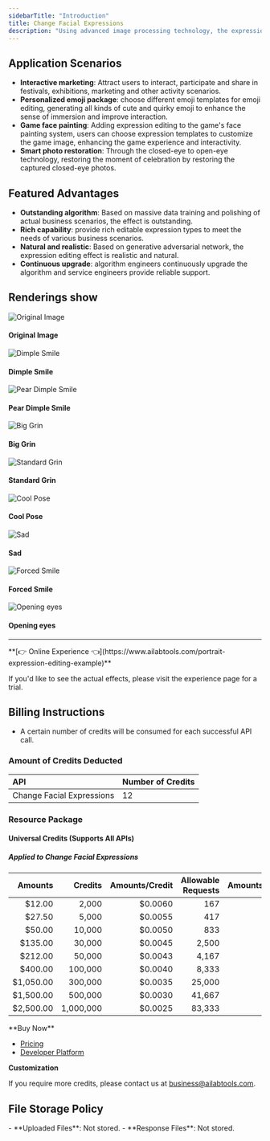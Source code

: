 ```yaml
---
sidebarTitle: "Introduction"
title: Change Facial Expressions
description: "Using advanced image processing technology, the expressions of human faces in the images are edited, including smile with teeth, beak, unhappy, shut up smile, open eyes, etc."
---
```


## Application Scenarios

- **Interactive marketing**: Attract users to interact, participate and share in festivals, exhibitions, marketing and other activity scenarios.
- **Personalized emoji package**: choose different emoji templates for emoji editing, generating all kinds of cute and quirky emoji to enhance the sense of immersion and improve interaction.
- **Game face painting**: Adding expression editing to the game's face painting system, users can choose expression templates to customize the game image, enhancing the game experience and interactivity.
- **Smart photo restoration**: Through the closed-eye to open-eye technology, restoring the moment of celebration by restoring the captured closed-eye photos.

## Featured Advantages

- **Outstanding algorithm**: Based on massive data training and polishing of actual business scenarios, the effect is outstanding.
- **Rich capability**: provide rich editable expression types to meet the needs of various business scenarios.
- **Natural and realistic**: Based on generative adversarial network, the expression editing effect is realistic and natural.
- **Continuous upgrade**: algorithm engineers continuously upgrade the algorithm and service engineers provide reliable support.

## Renderings show

<div class="cm-border-2-solid-218221225100 cm-border-radius-8 cm-text-align-center">
  <div class="cm-grid-template-columns-3 cm-grid-gap-8 cm-padding-8 cm-border-bottom-2-solid-218221225100">
    <div class="cm-grid-column-2-span-1">
      <img class="cm-w cm-border-radius-8" src="https://ai-resource.ailabtools.com/change-facial-expressions/doc/OriginalImage-1.webp" alt="Original Image" />
      <h4 class="cm-margin cm-word-break-break-all">Original Image</h4>
    </div>
  </div>
  <div class="cm-grid-template-columns-4 cm-grid-gap-8 cm-padding-8">
    <div>
      <img class="cm-w cm-border-radius-8" src="https://ai-resource.ailabtools.com/change-facial-expressions/doc/ResultImage-1-10-1.webp" alt="Dimple Smile" />
      <h4 class="cm-margin cm-word-break-break-all">Dimple Smile</h4>
    </div>
    <div>
      <img class="cm-w cm-border-radius-8" src="https://ai-resource.ailabtools.com/change-facial-expressions/doc/ResultImage-1-11-1.webp" alt="Pear Dimple Smile" />
      <h4 class="cm-margin cm-word-break-break-all">Pear Dimple Smile</h4>
    </div>
    <div>
      <img class="cm-w cm-border-radius-8" src="https://ai-resource.ailabtools.com/change-facial-expressions/doc/ResultImage-1-12-1.webp" alt="Big Grin" />
      <h4 class="cm-margin cm-word-break-break-all">Big Grin</h4>
    </div>
    <div>
      <img class="cm-w cm-border-radius-8" src="https://ai-resource.ailabtools.com/change-facial-expressions/doc/ResultImage-1-13-1.webp" alt="Standard Grin" />
      <h4 class="cm-margin cm-word-break-break-all">Standard Grin</h4>
    </div>
    <div>
      <img class="cm-w cm-border-radius-8" src="https://ai-resource.ailabtools.com/change-facial-expressions/doc/ResultImage-1-14-1.webp" alt="Cool Pose" />
      <h4 class="cm-margin cm-word-break-break-all">Cool Pose</h4>
    </div>
    <div>
      <img class="cm-w cm-border-radius-8" src="https://ai-resource.ailabtools.com/change-facial-expressions/doc/ResultImage-1-15-1.webp" alt="Sad" />
      <h4 class="cm-margin cm-word-break-break-all">Sad</h4>
    </div>
    <div>
      <img class="cm-w cm-border-radius-8" src="https://ai-resource.ailabtools.com/change-facial-expressions/doc/ResultImage-1-16-1.webp" alt="Forced Smile" />
      <h4 class="cm-margin cm-word-break-break-all">Forced Smile</h4>
    </div>
    <div>
      <img class="cm-w cm-border-radius-8" src="https://ai-resource.ailabtools.com/change-facial-expressions/doc/ResultImage-1-100-1.webp" alt="Opening eyes" />
      <h4 class="cm-margin cm-word-break-break-all">Opening eyes</h4>
    </div>
  </div>
</div>

---
<Tip>
**[👉 Online Experience 👈](https://www.ailabtools.com/portrait-expression-editing-example)**

If you'd like to see the actual effects, please visit the experience page for a trial.
</Tip>
## Billing Instructions

- A certain number of credits will be consumed for each successful API call.

### Amount of Credits Deducted

| API                       | Number of Credits |
|:--------------------------|:------------------|
| Change Facial Expressions | 12                |

### Resource Package

#### Universal Credits (Supports All APIs)

##### Applied to Change Facial Expressions

|   Amounts |   Credits | Amounts/Credit | Allowable Requests | Amounts/Request |
|----------:|----------:|---------------:|-------------------:|----------------:|
|    $12.00 |     2,000 |        $0.0060 |                167 |         $0.0720 |
|    $27.50 |     5,000 |        $0.0055 |                417 |         $0.0660 |
|    $50.00 |    10,000 |        $0.0050 |                833 |         $0.0600 |
|   $135.00 |    30,000 |        $0.0045 |              2,500 |         $0.0540 |
|   $212.00 |    50,000 |        $0.0043 |              4,167 |         $0.0516 |
|   $400.00 |   100,000 |        $0.0040 |              8,333 |         $0.0480 |
| $1,050.00 |   300,000 |        $0.0035 |             25,000 |         $0.0420 |
| $1,500.00 |   500,000 |        $0.0030 |             41,667 |         $0.0360 |
| $2,500.00 | 1,000,000 |        $0.0025 |             83,333 |         $0.0300 |
<Tip>
**Buy Now**

- <a href="https://www.ailabtools.com/price?tab=developer" target="_blank">Pricing</a>
- <a href="https://www.ailabtools.com/developer-platform" target="_blank">Developer Platform</a>

**Customization**

If you require more credits, please contact us at <a href="mailto:business@ailabtools.com">business@ailabtools.com</a>.
</Tip>
## File Storage Policy
<Tip>
- **Uploaded Files**: Not stored.
- **Response Files**: Not stored.
</Tip>